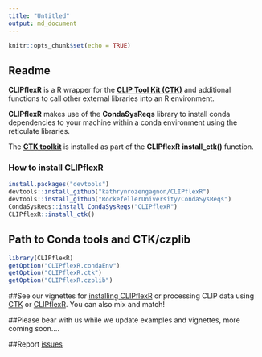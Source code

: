 ```yaml
---
title: "Untitled"
output: md_document
---
```


```r
knitr::opts_chunk$set(echo = TRUE)
```

## Readme

**CLIPflexR** is a R wrapper for the [**CLIP Tool Kit  (CTK)**](https://zhanglab.c2b2.columbia.edu/index.php/CTK_Documentation) and additional functions to call other external libraries into an R environment.

**CLIPflexR** makes use of the **CondaSysReqs** library to install conda dependencies to your machine within a conda environment using the reticulate libraries.

The [**CTK toolkit**](https://zhanglab.c2b2.columbia.edu/index.php/CTK_Documentation) is installed as part of the **CLIPflexR** **install_ctk()** function.

### How to install CLIPflexR
```r
install.packages("devtools")
devtools::install_github("kathrynrozengagnon/CLIPflexR")
devtools::install_github("RockefellerUniversity/CondaSysReqs")
CondaSysReqs::install_CondaSysReqs("CLIPflexR")
CLIPflexR::install_ctk()
```

## Path to Conda tools and CTK/czplib

```r
library(CLIPflexR)
getOption("CLIPflexR.condaEnv")
getOption("CLIPflexR.ctk")
getOption("CLIPflexR.czplib")
```

##See our vignettes for [installing CLIPflexR](https://kathrynrozengagnon.github.io/CLIPflexR/articles/Processing_to_matrix.html/installCliPR.html) or processing CLIP data using [CTK](https://kathrynrozengagnon.github.io/CLIPflexR/articles/StandardandBrdU_Processing_CTK.html) or [CLIPflexR](https://kathrynrozengagnon.github.io/CLIPflexR/articles/Processing_to_matrix.html). You can also mix and match!

##Please bear with us while we update examples and vignettes, more coming soon....

##Report [issues](https://github.com/kathrynrozengagnon/CLIPflexR/issues)

